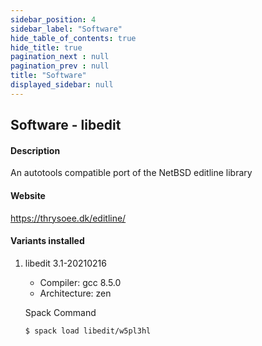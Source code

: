 ```yaml
---
sidebar_position: 4
sidebar_label: "Software"
hide_table_of_contents: true
hide_title: true
pagination_next : null
pagination_prev : null
title: "Software"
displayed_sidebar: null
---
```


## Software - libedit


#### Description
An autotools compatible port of the NetBSD editline library

#### Website
https://thrysoee.dk/editline/

#### Variants installed

1. libedit 3.1-20210216

    - Compiler: gcc 8.5.0
    - Architecture: zen

    Spack Command
    ```bash
    $ spack load libedit/w5pl3hl
    ```
